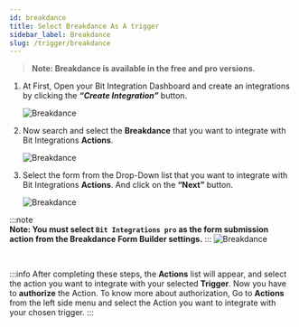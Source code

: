 ```yaml
---
id: breakdance
title: Select Breakdance As A trigger
sidebar_label: Breakdance
slug: /trigger/breakdance
---
```



> **Note: Breakdance is available in the free and pro versions.**

1. At First, Open your Bit Integration Dashboard and create an integrations by clicking the **_“Create Integration”_** button.

   <Image src="trigger/_create-integrations" alt="Breakdance" w="1020" h="350" />

2. Now search and select the **Breakdance** that you want to integrate with Bit Integrations **Actions**.

   <Image src="trigger/breakdance/select-trigger" alt="Breakdance" w="1020" h="350" />

3. Select the form from the Drop-Down list that you want to integrate with Bit Integrations **Actions**. And click on the **“Next”** button.

   <Image src="trigger/breakdance/select-form-or-task-name" alt="Breakdance" w="1020" h="350"/>

:::note   
**Note: You must select `Bit Integrations pro` as the form submission action from the Breakdance Form Builder settings.**
:::
   <Image src="trigger/breakdance/select-custom-action" alt="Breakdance" w="1020" h="350"/>

<br/>

:::info
  After completing these steps, the **Actions** list will appear, and select the action you want to integrate with your selected **Trigger**. Now you have to **authorize** the Action. To know more about authorization, Go to **Actions** from the left side menu and select the Action you want to integrate with your chosen trigger.
:::

<Feedback/>